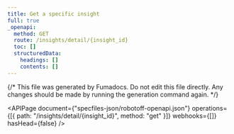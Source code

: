 ```yaml
---
title: Get a specific insight
full: true
_openapi:
  method: GET
  route: /insights/detail/{insight_id}
  toc: []
  structuredData:
    headings: []
    contents: []
---
```


{/* This file was generated by Fumadocs. Do not edit this file directly. Any changes should be made by running the generation command again. */}

<APIPage
  document={"specfiles-json/robotoff-openapi.json"}
  operations={[{ path: "/insights/detail/{insight_id}", method: "get" }]}
  webhooks={[]}
  hasHead={false}
/>

